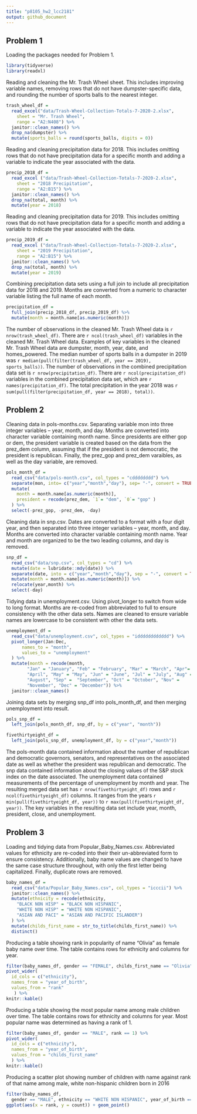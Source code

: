 ```yaml
---
title: "p8105_hw2_lcc2181"
output: github_document
---
```


## Problem 1

Loading the packages needed for Problem 1.

```r
library(tidyverse)
library(readxl)
```

Reading and cleaning the Mr. Trash Wheel sheet. This includes improving variable names, removing rows that do not have dumpster-specific data, and rounding the number of sports balls to the nearest integer.

```r
trash_wheel_df = 
  read_excel("data/Trash-Wheel-Collection-Totals-7-2020-2.xlsx", 
    sheet = "Mr. Trash Wheel", 
    range = "A2:N408") %>%
  janitor::clean_names() %>% 
  drop_na(dumpster) %>% 
  mutate(sports_balls = round(sports_balls, digits = 0))
```

Reading and cleaning precipitation data for 2018. This includes omitting rows that do not have precipitation data for a specific month and adding a variable to indicate the year associated with the data.

```r
precip_2018_df = 
  read_excel ("data/Trash-Wheel-Collection-Totals-7-2020-2.xlsx",
    sheet = "2018 Precipitation",
    range = "A2:B15") %>% 
  janitor::clean_names() %>% 
  drop_na(total, month) %>% 
  mutate(year = 2018)
```

Reading and cleaning precipitation data for 2019. This includes omitting rows that do not have precipitation data for a specific month and adding a variable to indicate the year associated with the data.

```r
precip_2019_df = 
  read_excel ("data/Trash-Wheel-Collection-Totals-7-2020-2.xlsx",
    sheet = "2019 Precipitation",
    range = "A2:B15") %>% 
  janitor::clean_names() %>% 
  drop_na(total, month) %>% 
  mutate(year = 2019)
```

Combining precipitation data sets using a full join to include all precipitation data for 2018 and 2019. Months are converted from a numeric to character variable listing the full name of each month.

```r
precipitation_df = 
  full_join(precip_2018_df, precip_2019_df) %>%
  mutate(month = month.name[as.numeric(month)])
```

The number of observations in the cleaned Mr. Trash Wheel data is `r nrow(trash_wheel_df)`. There are `r ncol(trash_wheel_df)` variables in the cleaned Mr. Trash Wheel data. Examples of key variables in the cleaned Mr. Trash Wheel data are dumpster, month, year, date, and homes_powered. The median number of sports balls in a dumpster in 2019 was `r median(pull(filter(trash_wheel_df, year == 2019), sports_balls))`. The number of observations in the combined precipitation data set is `r nrow(precipitation_df)`. There are `r ncol(precipitation_df)` variables in the combined precipitation data set, which are `r names(precipitation_df)`. The total precipitation in the year 2018 was `r sum(pull(filter(precipitation_df, year == 2018), total))`.

## Problem 2

Cleaning data in pols-months.csv. Separating variable mon into three integer variables -- year, month, and day. Months are converted into character variable containing month name. Since presidents are either gop or dem, the president variable is created based on the data from the prez_dem column, assuming that if the president is not democratic, the president is republican. Finally, the prez_gop and prez_dem varaibles, as well as the day variable, are removed.

```r
pols_month_df =
  read_csv("data/pols-month.csv", col_types = "cdddddddd") %>% 
  separate(mon, into= c("year","month","day"), sep= "-", convert = TRUE) %>% 
  mutate(
    month = month.name[as.numeric(month)],
    president = recode(prez_dem, `1`= "dem", `0`= "gop" )
  ) %>% 
  select(-prez_gop, -prez_dem, -day)
```

Cleaning data in snp.csv. Dates are converted to a format with a four digit year, and then separated into three integer variables -- year, month, and day. Months are converted into character variable containing month name. Year and month are organized to be the two leading columns, and day is removed.

```r
snp_df =
  read_csv("data/snp.csv", col_types = "cd") %>% 
  mutate(date = lubridate::mdy(date)) %>% 
  separate(date, into = c("year","month","day"), sep = "-", convert = TRUE) %>% 
  mutate(month = month.name[as.numeric(month)]) %>% 
  relocate(year,month) %>% 
  select(-day)
```

Tidying data in unemployment.csv. Using pivot_longer to switch from wide to long format. Months are re-coded  from abbreviated to full to ensure consistency with the other data sets. Names are cleaned to ensure variable names are lowercase to be consistent with other the data sets.

```r
unemployment_df =
  read_csv("data/unemployment.csv", col_types = "idddddddddddd") %>% 
  pivot_longer(Jan:Dec,
      names_to = "month",
      values_to = "unemployment"
  ) %>% 
  mutate(month = recode(month, 
        "Jan" = "January", "Feb" = "February", "Mar" = "March", "Apr"=    
        "April", "May" = "May", "Jun" = "June", "Jul" = "July", "Aug" =  
        "August", "Sep" =  "September", "Oct" = "October", "Nov" = 
        "November", "Dec" = "December")) %>% 
  janitor::clean_names()
```

Joining data sets by merging snp_df into pols_month_df, and then merging unemployment into result.

```r
pols_snp_df = 
  left_join(pols_month_df, snp_df, by = c("year", "month"))

fivethirtyeight_df =
  left_join(pols_snp_df, unemployment_df, by = c("year","month"))
```

The pols-month data contained information about the number of republican and democratic governors, senators, and representatives on the associated date as well as whether the president was republican and democratic. The snp data contained information about the closing values of the S&P stock index on the date associated. The unemployment data contained measurements of the percentage of unemployment by month and year. The resulting merged data set has `r nrow(fivethirtyeight_df)` rows and `r ncol(fivethirtyeight_df)` columns. It ranges from the years `r min(pull(fivethirtyeight_df, year))` to `r max(pull(fivethirtyeight_df, year))`. The key variables in the resulting data set include year, month, president, close, and unemployment.

## Problem 3

Loading and tidying data from Popular_Baby_Names.csv. Abbreviated values for ethnicity are re-coded into their their un-abbreviated form to ensure consistency. Additionally, baby name values are changed to have the same case structure throughout, with only the first letter being capitalized. Finally, duplicate rows are removed.

```r
baby_names_df =
  read_csv("data/Popular_Baby_Names.csv", col_types = "icccii") %>% 
  janitor::clean_names() %>% 
  mutate(ethnicity = recode(ethnicity, 
    "BLACK NON HISP" = "BLACK NON HISPANIC", 
    "WHITE NON HISP" = "WHITE NON HISPANIC", 
    "ASIAN AND PACI" = "ASIAN AND PACIFIC ISLANDER")
  ) %>% 
  mutate(childs_first_name = str_to_title(childs_first_name)) %>% 
  distinct()
```

Producing a table showing rank in popularity of name "Olivia" as female baby name over time. The table contains rows for ethnicity and columns for year.

```r
filter(baby_names_df, gender == "FEMALE", childs_first_name == "Olivia") %>%
pivot_wider(
  id_cols = c("ethnicity"),
  names_from = "year_of_birth",
  values_from = "rank"
   ) %>% 
knitr::kable()
```

Producing a table showing the most popular name among male children over time. The table contains rows for ethnicity and columns for year. Most popular name was determined as having a rank of 1.

```r
filter(baby_names_df, gender == "MALE", rank == 1) %>% 
pivot_wider(
  id_cols = c("ethnicity"),
  names_from = "year_of_birth",
  values_from = "childs_first_name"
  ) %>% 
knitr::kable()
```

Producing a scatter plot showing number of children with name against rank of that name among male, white non-hispanic children born in 2016

```r
filter(baby_names_df, 
  gender == "MALE", ethnicity == "WHITE NON HISPANIC", year_of_birth == 2016) %>% 
ggplot(aes(x = rank, y = count)) + geom_point()
```

